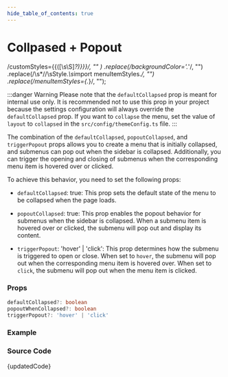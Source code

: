 ```yaml
---
hide_table_of_contents: true
---
```



# Collpased + Popout

  /customStyles=\{\{([\s\S]*?)\}\}\}/,
  ""
)
  .replace(/backgroundColor='.*'/, "")
  .replace(/\s*\/\/\sStyle.*\s*import menuItemStyles.*/, "")
  .replace(/menuItemStyles={.*}/, "");

:::danger Warning
Please note that the `defaultCollapsed` prop is meant for internal use only. It is recommended not to use this prop in your project because the settings configuration will always override the `defaultCollapsed` prop. If you want to `collapse` the menu, set the value of `layout` to `collapsed` in the `src/config/themeConfig.ts` file.
:::

The combination of the `defaultCollapsed`, `popoutCollapsed`, and `triggerPopout` props allows you to create a menu that is initially collapsed, and submenus can pop out when the sidebar is collapsed. Additionally, you can trigger the opening and closing of submenus when the corresponding menu item is hovered over or clicked.

To achieve this behavior, you need to set the following props:

- `defaultCollapsed`: true: This prop sets the default state of the menu to be collapsed when the page loads.

- `popoutCollapsed`: true: This prop enables the popout behavior for submenus when the sidebar is collapsed. When a submenu item is hovered over or clicked, the submenu will pop out and display its content.

- `triggerPopout`: 'hover' | 'click': This prop determines how the submenu is triggered to open or close. When set to `hover`, the submenu will pop out when the corresponding menu item is hovered over. When set to `click`, the submenu will pop out when the menu item is clicked.

### Props

```ts noCopy
defaultCollapsed?: boolean
popoutWhenCollapsed?: boolean
triggerPopout?: 'hover' | 'click'
```

### Example

<BrowserWindow url="/vertical-menu/menu-types/collapsed-popout">
  <Provider>
    <CollapsedPopout />
  </Provider>
</BrowserWindow>

### Source Code

<TsToJsCodeSnippet>{updatedCode}</TsToJsCodeSnippet>
